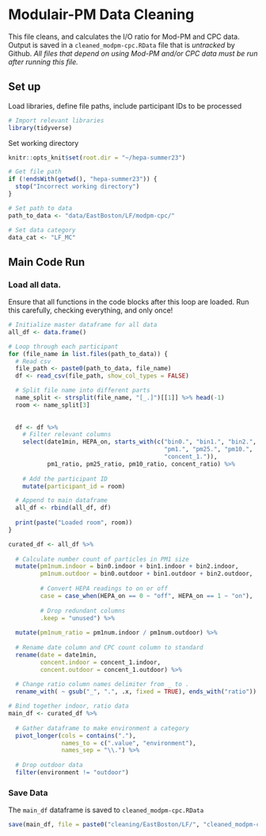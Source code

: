 # Modulair-PM Data Cleaning
This file cleans, and calculates the I/O ratio for Mod-PM and CPC data. Output is saved in a `cleaned_modpm-cpc.RData` file that is *untracked* by Github. *All files that depend on using Mod-PM and/or CPC data must be run after running this file.*


## Set up
Load libraries, define file paths, include participant IDs to be processed
```r
# Import relevant libraries
library(tidyverse)
```
Set working directory
```r
knitr::opts_knit$set(root.dir = "~/hepa-summer23")
```

```r
# Get file path
if (!endsWith(getwd(), "hepa-summer23")) {
  stop("Incorrect working directory")
}
```


```r
# Set path to data
path_to_data <- "data/EastBoston/LF/modpm-cpc/"

# Set data category
data_cat <- "LF_MC"
```

## Main Code Run
### Load all data. 
Ensure that all functions in the code blocks after this loop are loaded. Run this carefully, checking everything, and only once!
```r
# Initialize master dataframe for all data
all_df <- data.frame()

# Loop through each participant
for (file_name in list.files(path_to_data)) {
  # Read csv
  file_path <- paste0(path_to_data, file_name)
  df <- read_csv(file_path, show_col_types = FALSE)

  # Split file name into different parts
  name_split <- strsplit(file_name, "[_.]")[[1]] %>% head(-1)
  room <- name_split[3]
  
  
  df <- df %>%
    # Filter relevant columns
    select(date1min, HEPA_on, starts_with(c("bin0.", "bin1.", "bin2.",
                                            "pm1.", "pm25.", "pm10.",
                                            "concent_1.")),
           pm1_ratio, pm25_ratio, pm10_ratio, concent_ratio) %>%
    
    # Add the participant ID
    mutate(participant_id = room)

  # Append to main dataframe
  all_df <- rbind(all_df, df)
  
  print(paste("Loaded room", room))
}
```

```r
curated_df <- all_df %>% 
  
  # Calculate number count of particles in PM1 size
  mutate(pm1num.indoor = bin0.indoor + bin1.indoor + bin2.indoor,
         pm1num.outdoor = bin0.outdoor + bin1.outdoor + bin2.outdoor,
         
         # Convert HEPA readings to on or off
         case = case_when(HEPA_on == 0 ~ "off", HEPA_on == 1 ~ "on"), 
         
         # Drop redundant columns
         .keep = "unused") %>%
  
  mutate(pm1num_ratio = pm1num.indoor / pm1num.outdoor) %>%
  
  # Rename date column and CPC count column to standard
  rename(date = date1min, 
         concent.indoor = concent_1.indoor, 
         concent.outdoor = concent_1.outdoor) %>%
  
  # Change ratio column names delimiter from _ to .
  rename_with( ~ gsub("_", ".", .x, fixed = TRUE), ends_with("ratio"))
```

```r
# Bind together indoor, ratio data
main_df <- curated_df %>%
  
  # Gather dataframe to make environment a category
  pivot_longer(cols = contains("."), 
               names_to = c(".value", "environment"), 
               names_sep = "\\.") %>%
  
  # Drop outdoor data
  filter(environment != "outdoor")
```


### Save Data
The `main_df` dataframe is saved to `cleaned_modpm-cpc.RData`
```r
save(main_df, file = paste0("cleaning/EastBoston/LF/", "cleaned_modpm-cpc.RData"))
```
